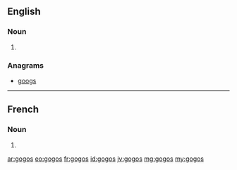 ==English==

===Noun===
{{head|en|plural}}

# {{plural of|gogo|lang=en|nocat=1}}

===Anagrams===
* [[googs#English|googs]]

----
==French==

===Noun===
{{head|fr|plural}}

# {{plural of|gogo|lang=fr|nocat=1}}

[[ar:gogos]]
[[eo:gogos]]
[[fr:gogos]]
[[id:gogos]]
[[jv:gogos]]
[[mg:gogos]]
[[my:gogos]]